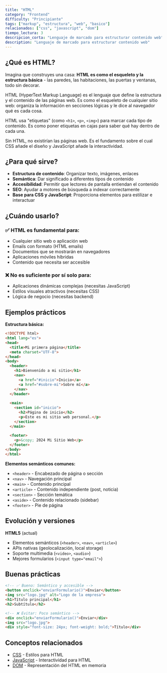 ```yaml
---
title: "HTML"
category: "Frontend"
difficulty: "Principiante"
tags: ["markup", "estructura", "web", "basico"]
relacionados: ["css", "javascript", "dom"]
tiempo_lectura: 3
descripcion_corta: "Lenguaje de marcado para estructurar contenido web"
description: "Lenguaje de marcado para estructurar contenido web"
---
```


## ¿Qué es HTML?

Imagina que construyes una casa: **HTML es como el esqueleto y la estructura básica** - las paredes, las habitaciones, las puertas y ventanas, todo sin decorar.

HTML (HyperText Markup Language) es el lenguaje que define la estructura y el contenido de las páginas web. Es como el esqueleto de cualquier sitio web: organiza la información en secciones lógicas y le dice al navegador qué es cada cosa.

HTML usa "etiquetas" (como `<h1>`, `<p>`, `<img>`) para marcar cada tipo de contenido. Es como poner etiquetas en cajas para saber qué hay dentro de cada una.

Sin HTML, no existirían las páginas web. Es el fundamento sobre el cual CSS añade el diseño y JavaScript añade la interactividad.

## ¿Para qué sirve?

- **Estructura de contenido**: Organizar texto, imágenes, enlaces
- **Semántica**: Dar significado a diferentes tipos de contenido
- **Accesibilidad**: Permitir que lectores de pantalla entiendan el contenido
- **SEO**: Ayudar a motores de búsqueda a indexar correctamente
- **Base para CSS y JavaScript**: Proporciona elementos para estilizar e interactuar

## ¿Cuándo usarlo?

### ✅ HTML es fundamental para:
- Cualquier sitio web o aplicación web
- Emails con formato (HTML emails)
- Documentos que se mostrarán en navegadores
- Aplicaciones móviles híbridas
- Contenido que necesita ser accesible

### ❌ No es suficiente por sí solo para:
- Aplicaciones dinámicas complejas (necesitas JavaScript)
- Estilos visuales atractivos (necesitas CSS)
- Lógica de negocio (necesitas backend)

## Ejemplos prácticos

**Estructura básica:**
```html
<!DOCTYPE html>
<html lang="es">
<head>
  <title>Mi primera página</title>
  <meta charset="UTF-8">
</head>
<body>
  <header>
    <h1>Bienvenido a mi sitio</h1>
    <nav>
      <a href="#inicio">Inicio</a>
      <a href="#sobre-mi">Sobre mí</a>
    </nav>
  </header>
  
  <main>
    <section id="inicio">
      <h2>Página de inicio</h2>
      <p>Este es mi sitio web personal.</p>
    </section>
  </main>
  
  <footer>
    <p>&copy; 2024 Mi Sitio Web</p>
  </footer>
</body>
</html>
```

**Elementos semánticos comunes:**
- `<header>` - Encabezado de página o sección
- `<nav>` - Navegación principal
- `<main>` - Contenido principal
- `<article>` - Contenido independiente (post, noticia)
- `<section>` - Sección temática
- `<aside>` - Contenido relacionado (sidebar)
- `<footer>` - Pie de página

## Evolución y versiones

**HTML5** (actual)
- Elementos semánticos (`<header>`, `<nav>`, `<article>`)
- APIs nativas (geolocalización, local storage)
- Soporte multimedia (`<video>`, `<audio>`)
- Mejores formularios (`<input type="email">`)

## Buenas prácticas

```html
<!-- ✅ Bueno: Semántico y accesible -->
<button onclick="enviarFormulario()">Enviar</button>
<img src="logo.jpg" alt="Logo de la empresa">
<h1>Título principal</h1>
<h2>Subtítulo</h2>

<!-- ❌ Evitar: Poco semántico -->
<div onclick="enviarFormulario()">Enviar</div>
<img src="logo.jpg">
<div style="font-size: 24px; font-weight: bold;">Título</div>
```

## Conceptos relacionados

- [CSS](/terminos/frontend/css) - Estilos para HTML
- [JavaScript](/terminos/frontend/javascript) - Interactividad para HTML
- [DOM](/terminos/frontend/dom) - Representación del HTML en memoria